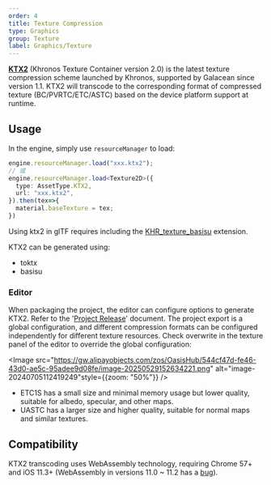 ```yaml
---
order: 4
title: Texture Compression
type: Graphics
group: Texture
label: Graphics/Texture
---
```


**[KTX2](https://www.khronos.org/ktx/)** (Khronos Texture Container version 2.0) is the latest texture compression scheme launched by Khronos, supported by Galacean since version 1.1. KTX2 will transcode to the corresponding format of compressed texture (BC/PVRTC/ETC/ASTC) based on the device platform support at runtime.

## Usage

In the engine, simply use `resourceManager` to load:

```typescript
engine.resourceManager.load("xxx.ktx2");
// 或
engine.resourceManager.load<Texture2D>({
  type: AssetType.KTX2,
  url: "xxx.ktx2",
}).then(tex=>{
  material.baseTexture = tex;
})
```

Using ktx2 in glTF requires including the [KHR_texture_basisu](https://github.com/KhronosGroup/glTF/blob/main/extensions/2.0/Khronos/KHR_texture_basisu/README.md) extension.

KTX2 can be generated using:

- toktx
- basisu

### Editor

When packaging the project, the editor can configure options to generate KTX2. Refer to the '[Project Release](/en/docs/platform/platform/)' document. The project export is a global configuration, and different compression formats can be configured independently for different texture resources. Check overwrite in the texture panel of the editor to override the global configuration:

<Image src="https://gw.alipayobjects.com/zos/OasisHub/544cf47d-fe46-43d0-ae5c-95adee9d08fe/image-20250529152634221.png" alt="image-20240705112419249"style={{zoom: "50%"}} />

- ETC1S has a small size and minimal memory usage but lower quality, suitable for albedo, specular, and other maps.
- UASTC has a larger size and higher quality, suitable for normal maps and similar textures.

## Compatibility

KTX2 transcoding uses WebAssembly technology, requiring Chrome 57+ and iOS 11.3+ (WebAssembly in versions 11.0 ~ 11.2 has a [bug](https://bugs.webkit.org/show_bug.cgi?id=181781)).
